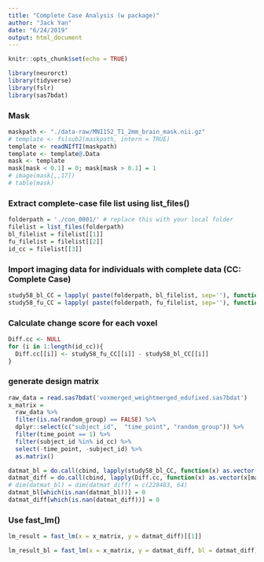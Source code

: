 ```yaml
---
title: "Complete Case Analysis (w package)"
author: "Jack Yan"
date: "6/24/2019"
output: html_document
---
```


```r
knitr::opts_chunk$set(echo = TRUE)
```

```r
library(neurorct)
library(tidyverse)
library(fslr)
library(sas7bdat)
```

### Mask
```r
maskpath <- "./data-raw/MNI152_T1_2mm_brain_mask.nii.gz"
# template <- fslsub2(maskpath, intern = TRUE)
template <- readNIfTI(maskpath)
template <- template@.Data
mask <- template
mask[mask < 0.1] = 0; mask[mask > 0.1] = 1
# image(mask[,,17])
# table(mask)   
```

### Extract complete-case file list using list_files()
```r
folderpath = './con_0001/' # replace this with your local folder
filelist = list_files(folderpath)
bl_filelist = filelist[[1]]
fu_filelist = filelist[[2]]
id_cc = filelist[[3]]
```

### Import imaging data for individuals with complete data (CC: Complete Case)
```r
study58_bl_CC = lapply( paste(folderpath, bl_filelist, sep=''), function(x) readNIfTI(x) ) 
study58_fu_CC = lapply( paste(folderpath, fu_filelist, sep=''), function(x) readNIfTI(x) ) 
```

### Calculate change score for each voxel
```r
Diff.cc <- NULL
for (i in 1:length(id_cc)){
  Diff.cc[[i]] <- study58_fu_CC[[i]] - study58_bl_CC[[i]]
}
```

### generate design matrix 
```r
raw_data = read.sas7bdat('voxmerged_weightmerged_edufixed.sas7bdat')
x_matrix = 
  raw_data %>% 
  filter(is.na(random_group) == FALSE) %>% 
  dplyr::select(c("subject_id",  "time_point", "random_group")) %>%
  filter(time_point == 1) %>% 
  filter(subject_id %in% id_cc) %>% 
  select(-time_point, -subject_id) %>% 
  as.matrix()
```

```r
datmat_bl = do.call(cbind, lapply(study58_bl_CC, function(x) as.vector(x[mask==1])))
datmat_diff = do.call(cbind, lapply(Diff.cc, function(x) as.vector(x[mask==1])))
# dim(datmat_bl) = dim(datmat_diff) = c(228483, 64)
datmat_bl[which(is.nan(datmat_bl))] = 0
datmat_diff[which(is.nan(datmat_diff))] = 0
```

### Use fast_lm()
```r
lm_result = fast_lm(x = x_matrix, y = datmat_diff)[[1]]

lm_result_bl = fast_lm(x = x_matrix, y = datmat_diff, bl = datmat_diff)[[1]]
```


